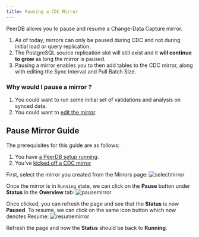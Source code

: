 ```yaml
---
title: Pausing a CDC Mirror
---
```


PeerDB allows you to pause and resume a Change-Data Capture mirror.
1. As of today, mirrors can only be paused during CDC and not during initial load or query replication.
2. The PostgreSQL source replication slot will still exist and it **will continue to grow** as long the mirror is paused.
3. Pausing a mirror enables you to then add tables to the CDC mirror, along with editing the Sync Interval and Pull Batch Size.

### Why would I pause a mirror ?
1. You could want to run some initial set of validations and analysis on synced data.
2. You could want to [edit the mirror](/features/edit-mirror).

## Pause Mirror Guide
The prerequisites for this guide are as follows:
1. You have [a PeerDB setup running](/quickstart/quickstart#deploying-peerdb).
2. You've [kicked off a CDC mirror](/quickstart/quickstart#real-time-cdc)

First, select the mirror you created from the Mirrors page:
![selectmirror](../images/pause-mirror/selectmirror.png)

Once the mirror is in `Running` state, we can click on the **Pause** button under **Status** in the **Overview** tab:
![pausemirror](../images/pause-mirror/clickpause.png)

Once clicked, you can refresh the page and see that the **Status** is now **Paused**. To resume, we can click on the same icon button which now denotes Resume:
![resumemirror](../images/pause-mirror/resumemirror.png)

Refresh the page and now the **Status** should be back to **Running**.